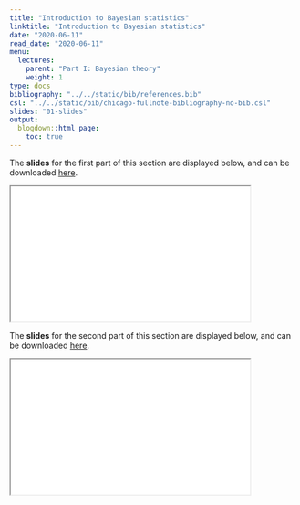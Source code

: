 ```yaml
---
title: "Introduction to Bayesian statistics"
linktitle: "Introduction to Bayesian statistics"
date: "2020-06-11"
read_date: "2020-06-11"
menu:
  lectures:
    parent: "Part I: Bayesian theory"
    weight: 1
type: docs
bibliography: "../../static/bib/references.bib"
csl: "../../static/bib/chicago-fullnote-bibliography-no-bib.csl"
slides: "01-slides"
output:
  blogdown::html_page:
    toc: true
---
```

The **slides** for the first part of this section are displayed below, and can be downloaded [here](/slides/slidesIntro1.pdf).

<iframe src="/slides/slidesIntro1.pdf##view=fit" width="420" height="237">

This browser does not support PDFs. Please download the PDF to view it: Download PDF

</iframe>

The **slides** for the second part of this section are displayed below, and can be downloaded [here](/slides/slidesIntro2.pdf).

<iframe src="/slides/slidesIntro2.pdf##view=fit" width="420" height="237">

This browser does not support PDFs. Please download the PDF to view it: Download PDF

</iframe>